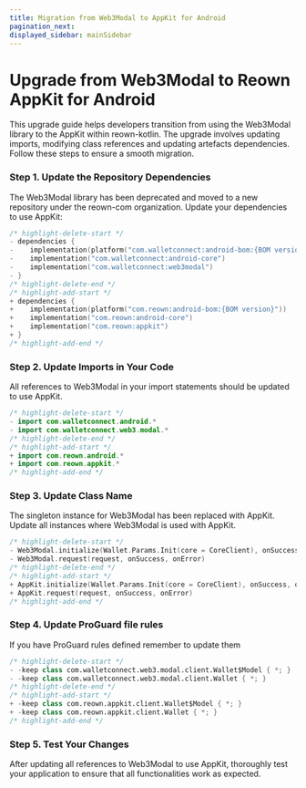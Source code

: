 ```yaml
---
title: Migration from Web3Modal to AppKit for Android
pagination_next: 
displayed_sidebar: mainSidebar
---
```



# Upgrade from Web3Modal to Reown AppKit for Android

This upgrade guide helps developers transition from using the Web3Modal library to the AppKit within reown-kotlin. The upgrade involves updating imports, modifying class references and updating artefacts dependencies. Follow these steps to ensure a smooth migration.

### Step 1. Update the Repository Dependencies

The Web3Modal library has been deprecated and moved to a new repository under the reown-com organization. Update your dependencies to use AppKit:

```swift
/* highlight-delete-start */
- dependencies {
-    implementation(platform("com.walletconnect:android-bom:{BOM version}"))
-    implementation("com.walletconnect:android-core")
-    implementation("com.walletconnect:web3modal")
- }
/* highlight-delete-end */
/* highlight-add-start */
+ dependencies {
+    implementation(platform("com.reown:android-bom:{BOM version}"))
+    implementation("com.reown:android-core")
+    implementation("com.reown:appkit")
+ }
/* highlight-add-end */
```

### Step 2. Update Imports in Your Code

All references to Web3Modal in your import statements should be updated to use AppKit.

```swift
/* highlight-delete-start */
- import com.walletconnect.android.*
- import com.walletconnect.web3.modal.*
/* highlight-delete-end */
/* highlight-add-start */
+ import com.reown.android.*
+ import com.reown.appkit.*
/* highlight-add-end */
```

### Step 3. Update Class Name

The singleton instance for Web3Modal has been replaced with AppKit. Update all instances where Web3Modal is used with AppKit.

```swift
/* highlight-delete-start */
- Web3Modal.initialize(Wallet.Params.Init(core = CoreClient), onSuccess, onError)
- Web3Modal.request(request, onSuccess, onError)
/* highlight-delete-end */
/* highlight-add-start */
+ AppKit.initialize(Wallet.Params.Init(core = CoreClient), onSuccess, onError)
+ AppKit.request(request, onSuccess, onError)
/* highlight-add-end */
```

### Step 4. Update ProGuard file rules

If you have ProGuard rules defined remember to update them 

```swift
/* highlight-delete-start */
- -keep class com.walletconnect.web3.modal.client.Wallet$Model { *; }
- -keep class com.walletconnect.web3.modal.client.Wallet { *; }
/* highlight-delete-end */
/* highlight-add-start */
+ -keep class com.reown.appkit.client.Wallet$Model { *; }
+ -keep class com.reown.appkit.client.Wallet { *; }
/* highlight-add-end */
```

### Step 5. Test Your Changes

After updating all references to Web3Modal to use AppKit, thoroughly test your application to ensure that all functionalities work as expected.